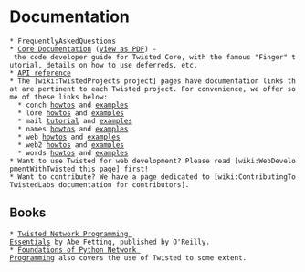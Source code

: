 = Documentation =

 * FrequentlyAskedQuestions
 * [http://twistedmatrix.com/projects/core/documentation/howto/index.html Core Documentation] ([http://twistedmatrix.com/projects/core/documentation/howto/book.pdf view as PDF]) - the code developer guide for Twisted Core, with the famous "Finger" tutorial, details on how to use deferreds, etc.
 * [http://twistedmatrix.com/documents/current/api/ API reference]
 * The [wiki:TwistedProjects project] pages have documentation links that are pertinent to each Twisted project. For convenience, we offer some of these links below:
   * conch [http://twistedmatrix.com/projects/conch/documentation/howto/ howtos] and [http://twistedmatrix.com/projects/conch/documentation/examples/ examples]
   * lore [http://twistedmatrix.com/projects/lore/documentation/howto/ howtos] and [http://twistedmatrix.com/projects/lore/documentation/examples/ examples]
   * mail [http://twistedmatrix.com/projects/mail/documentation/tutorial/ tutorial] and [http://twistedmatrix.com/projects/mail/documentation/examples/ examples]
   * names [http://twistedmatrix.com/projects/names/documentation/howto/ howtos] and [http://twistedmatrix.com/projects/names/documentation/examples/ examples]
   * web [http://twistedmatrix.com/projects/web/documentation/howto/ howtos] and [http://twistedmatrix.com/projects/web/documentation/examples/ examples]
   * web2 [http://twistedmatrix.com/projects/web2/documentation/howto/ howtos] and [http://twistedmatrix.com/projects/web2/documentation/examples/ examples]
   * words [http://twistedmatrix.com/projects/words/documentation/howto/ howtos] and [http://twistedmatrix.com/projects/words/documentation/examples/ examples]
 * Want to use Twisted for web development? Please read [wiki:WebDevelopmentWithTwisted this page] first!
 * Want to contribute? We have a page dedicated to [wiki:ContributingToTwistedLabs documentation for contributors].

== Books == 

 * [http://www.amazon.com/exec/obidos/ASIN/0596100329/httpitamorg-20?creative=327641&camp=14573&link_code=as1 Twisted Network Programming Essentials] by Abe Fetting, published by O'Reilly.
 * [http://www.amazon.com/exec/obidos/ASIN/1590593715/httpitamorg-20?creative=327641&camp=14573&link_code=as1 Foundations of Python Network Programming] also covers the use of Twisted to some extent.
